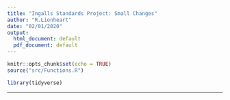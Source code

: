 ```yaml
---
title: "Ingalls Standards Project: Small Changes"
author: "R.Lionheart"
date: "02/01/2020"
output:
  html_document: default
  pdf_document: default
---
```


```r
knitr::opts_chunk$set(echo = TRUE)
source("src/Functions.R")

library(tidyverse)
```

------

